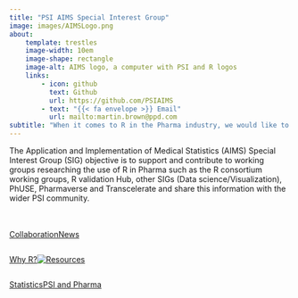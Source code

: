 ```yaml
---
title: "PSI AIMS Special Interest Group"
image: images/AIMSLogo.png
about:
    template: trestles
    image-width: 10em
    image-shape: rectangle
    image-alt: AIMS logo, a computer with PSI and R logos
    links:
        - icon: github
          text: Github
          url: https://github.com/PSIAIMS
        - text: "{{< fa envelope >}} Email"
          url: mailto:martin.brown@ppd.com
subtitle: "When it comes to R in the Pharma industry, we would like to point you in the right direction! See some starter links in the hexes to the right"
---
```


The Application and Implementation of Medical Statistics (AIMS) Special Interest Group (SIG) objective is to support and contribute to working groups researching the use of R in Pharma such as the R consortium working groups, R validation Hub, other SIGs (Data science/Visualization), PhUSE, Pharmaverse and Transcelerate and share this information with the wider PSI community.

::: {style="display: flex; margin-bottom: 20px;"}
:::

::: {style="display: flex;"}
::: hex1
 [Collaboration](https://psiaims.github.io/website/rcollaborations.html){.white-color}
:::

::: hex2
 [News](https://psiaims.github.io/website/news.html){.white-color}
:::

:::

::: {style="display: flex;"}

::: hex3
 [Why R?](https://psiaims.github.io/website/why-r.html){.white-color}
:::

::: hex4

<a href="https://cran.r-project.org/"><img src="images/RLogo.png" /></a>

:::

::: hex5
 [Resources](https://psiaims.github.io/website/02R-tist.html){.white-color}
:::

:::

::: {style="display: flex;"}

::: hex6
 [Statistics](https://psiaims.github.io/CAMIS/){.white-color}
:::

::: hex7
 [PSI and Pharma](https://www.psiweb.org/){.white-color}
:::

:::
